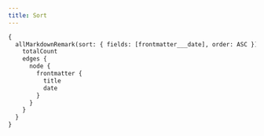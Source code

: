 ---
title: Sort
---

```graphql preview
{
  allMarkdownRemark(sort: { fields: [frontmatter___date], order: ASC }) {
    totalCount
    edges {
      node {
        frontmatter {
          title
          date
        }
      }
    }
  }
}
```
